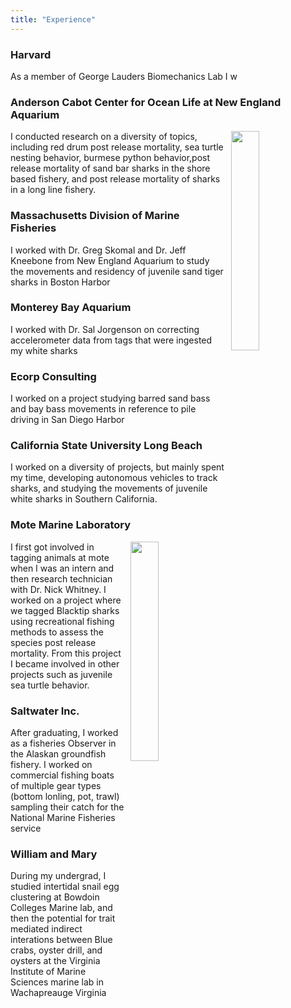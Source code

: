 ```yaml
---
title: "Experience"
---
```

<link rel="stylesheet" href="styles.css" type="text/css">

### Harvard
As a member of George Lauders Biomechanics Lab I w

### Anderson Cabot Center for Ocean Life at New England Aquarium
<img style="float: right; width:30%; border:0px solid; margin-left: 10px" src="images/SandbarTagging.jpg">

I conducted research on a diversity of topics, including red drum post release mortality, sea turtle nesting behavior, burmese python behavior,post release mortality of sand bar sharks in the shore based fishery, and post release mortality of sharks in a long line fishery.

### Massachusetts Division of Marine Fisheries
I worked with Dr. Greg Skomal and Dr. Jeff Kneebone from New England Aquarium to study the movements and residency of juvenile sand tiger sharks in Boston Harbor

### Monterey Bay Aquarium
I worked with Dr. Sal Jorgenson on correcting accelerometer data from tags that were ingested my white sharks

### Ecorp Consulting
I worked on a project studying barred sand bass and bay bass movements in reference to pile driving in San Diego Harbor

### California State University Long Beach
I worked on a diversity of projects, but mainly spent my time, developing autonomous vehicles to track sharks, and studying the movements of juvenile white sharks in Southern California.

### Mote Marine Laboratory
<img style="float: right; width:30%; border:0px solid; margin-left: 10px" src="images/HoldTag.JPG">

I first got involved in tagging animals at mote when I was an intern and then research technician with Dr. Nick Whitney. I worked on a project where we tagged Blacktip sharks using recreational fishing methods to assess the species post release mortality. From this project I became involved in other projects such as juvenile sea turtle behavior.

### Saltwater Inc.

After graduating, I worked as a fisheries Observer in the Alaskan groundfish fishery. I worked on commercial fishing boats of multiple gear types (bottom lonling, pot, trawl) sampling their catch for the National Marine Fisheries service

### William and Mary
During my undergrad, I studied intertidal snail egg clustering at Bowdoin Colleges Marine lab, and then the potential for trait mediated indirect interations between Blue crabs, oyster drill, and oysters at the Virginia Institute of Marine Sciences marine lab in Wachapreauge Virginia